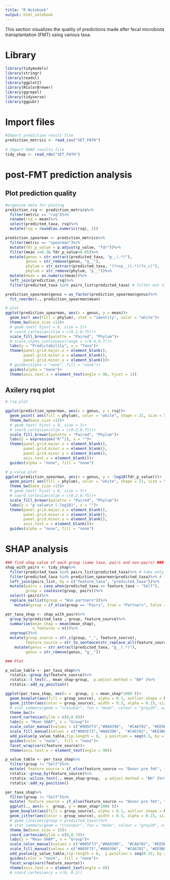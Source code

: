 ```yaml
---
title: "R Notebook"
output: html_notebook
---
```


This section visualizes the quality of predictions made after fecal microbiota transplantation (FMT) using various taxa.


# Library
```r
library(tidymodels)
library(stringr)
library(readxl)
library(ggplot2)
library(RColorBrewer)
library(ggrepel)
library(tidyverse)
library(ggpubr)

```

# Import files
```r
#Import prediction result file
prediction_metrics <- read_csv("SET_PATH")
  
# Import SHAP results file
tidy_shap <- read_rds("SET_PATH")

```

# post-FMT prediction analysis

## Plot prediction quality

```r

#orgenize data for ploting
prediction_rsq <- prediction_metrics%>%
  filter(metric == "rsq")%>%
  rename(rsq = mean)%>%
  select(predicted_taxa, rsq)%>%
  mutate(rsq = round(as.numeric(rsq), 2))

prediction_spearman <- prediction_metrics%>%
  filter(metric == "spearman")%>%
  mutate(fdr_p_value = p.adjust(p_value, "fdr"))%>%
  filter(mean >=0.3& fdr_p_value<0.05)%>%
  mutate(genus = str_extract(predicted_taxa, "g__(.*)"),
         genus = str_remove(genus, "g__"),
         phylum = str_extract(predicted_taxa, "(?<=p__)(.*)(?=_c)"),
         phylum = str_remove(phylum, "p__"))%>%
  mutate(mean = as.numeric(mean))%>%
  left_join(prediction_rsq)%>%
  filter(predicted_taxa %in% pairs_list$predicted_taxa) # filter out taxa that have no pairs

prediction_spearman$genus = as_factor(prediction_spearman$genus)%>%
  fct_reorder(., prediction_spearman$mean)

# plot
ggplot(prediction_spearman, aes(x = genus, y = mean))+
  geom_bar( aes(fill = phylum), stat = "identity", color = "white")+
  theme_bw(base_size =15)+
  # geom_text( hjust = 0, size = 3)+
  # coord_cartesian(xlim = c(0.2,0.75))+
  scale_fill_brewer(palette = "Paired", "Phylum")+
  # scale_alpha_continuous(range = c(0.4,0.7))+
  labs(y = "Predictability", x = "Taxa")+
  theme(panel.grid.major.x = element_blank(),
        panel.grid.minor.x = element_blank(),
        panel.grid.minor.y = element_blank())+
  # guides(alpha = "none", fill = "none")+
  guides(alpha = "none")+
  theme(axis.text.x = element_text(angle = 90, hjust = 1))


```

## Axilery rsq plot

```r

# rsq plot

ggplot(prediction_spearman, aes(x = genus, y = rsq))+
  geom_point( aes(fill = phylum), color = "white", shape = 21, size = 5)+
  theme_bw(base_size =15)+
  # geom_text( hjust = 0, size = 3)+
  # coord_cartesian(xlim = c(0.2,0.75))+
  scale_fill_brewer(palette = "Paired", "Phylum")+
  labs(y = expression("R"^2), x = "")+
  theme(panel.grid.major.x = element_blank(),
        panel.grid.minor.x = element_blank(),
        panel.grid.minor.y = element_blank(),
        axis.text.x = element_blank())+
  guides(alpha = "none", fill = "none")

# p-value plot
ggplot(prediction_spearman, aes(x = genus, y = -log10(fdr_p_value)))+
  geom_point( aes(fill = phylum), color = "white", shape = 21, size = 5)+
  theme_bw(base_size =15)+
  # geom_text( hjust = 0, size = 3)+
  # coord_cartesian(xlim = c(0.2,0.75))+
  scale_fill_brewer(palette = "Paired", "Phylum")+
  labs(y = "p value\n (-log10)", x = "")+
  theme(panel.grid.major.x = element_blank(),
        panel.grid.minor.x = element_blank(),
        panel.grid.minor.y = element_blank(),
        axis.text.x = element_blank())+
  guides(alpha = "none", fill = "none")


```

# SHAP analysis

```r
### find shap value of each group (same taxa, pairs and non-pairs) ###
shap_with_pairs <- tidy_shap%>%
  filter(predicted_taxa %in% pairs_list$predicted_taxa)%>% # take only taxa that have pairs
  filter(predicted_taxa %in% prediction_spearman$predicted_taxa)%>% # take only taxa with spearman>0.3
  left_join(pairs_list, by = c("feature_taxa", "predicted_taxa"))%>%
  mutate(pairs = case_when(predicted_taxa == feature_taxa ~ "Self"),
         group = coalesce(group, pairs))%>%
  select(-pairs)%>%
  replace_na(list(group = "Non partners"))%>%
    mutate(group = if_else(group == "Pairs", true = "Partners", false = group))

per_taxa_shap <- shap_with_pairs%>%
  group_by(predicted_taxa , group, feature_source)%>%
  summarise(mean_shap = mean(mean_shap),
            n_features = n())%>%
  ungroup()%>%
  mutate(group_source = str_c(group, "_", feature_source),
         feature_source = str_to_sentence(str_replace_all(feature_source, pattern = "_", replacement = " ")))%>%
    mutate(genus = str_extract(predicted_taxa, "g__(.*)"),
         genus = str_remove(genus, "g__"))

### Plot

p_value_table <- per_taxa_shap%>%
  rstatix::group_by(feature_source)%>%
  rstatix::t_test(., mean_shap~group,  p.adjust.method = "BH" )%>%
  rstatix::add_xy_position()

ggplot(per_taxa_shap, aes(x =  group, y = mean_shap*1000 ))+
  geom_boxplot(aes(fill = group_source), alpha = 0.1, outlier.shape = NA)+
  geom_jitter(aes(color = group_source), width = 0.3, alpha = 0.15, size = 4) + 
  # stat_summary(geom = "crossbar", fun = "mean", colour = "grey20", width = 0.4, size = 0.5, alpha = 0.6)+
  theme_bw()+
  coord_cartesian(ylim = c(0,0.8))+
  labs(y = "Mean SHAP", x = "Group")+
  scale_color_manual(values = c("#005F73","#0A9396",  "#CA6702", "#EE9B00", "#9B2226", "#AE2012"))+
  scale_fill_manual(values = c("#005F73","#0A9396",  "#CA6702", "#EE9B00", "#9B2226", "#AE2012"))+
  add_pvalue(p_value_table,tip.length = 0,  y.position = seq(0.5, by = 0.05, length.out = nrow(p_value_table)))+
  guides(color = "none",  fill = "none")+
  facet_wrap(vars(feature_source))+
  theme(axis.text.x = element_text(angle = 90))

p_value_table <- per_taxa_shap%>%
  filter(group != "Self")%>%
  mutate( feature_source = if_else(feature_source == "Donor pre fmt", true = "Donor pre-FMT", false = "Recipient pre-FMT"))%>%
  rstatix::group_by(feature_source)%>%
  rstatix::wilcox_test(., mean_shap~group,  p.adjust.method = "BH" )%>%
  rstatix::add_xy_position()

per_taxa_shap%>%
  filter(group != "Self")%>%
  mutate( feature_source = if_else(feature_source == "Donor pre fmt", true = "Donor pre-FMT", false = "Recipient pre-FMT"))%>%
  ggplot(., aes(x =  group, y = mean_shap*1000 ))+
  geom_boxplot(aes(fill = group_source), alpha = 0.1, outlier.shape = NA)+
  geom_jitter(aes(color = group_source), width = 0.3, alpha = 0.15, size = 4) + 
  # geom_line(aes(group = predicted_taxa))%>%
  # stat_summary(geom = "crossbar", fun = "mean", colour = "grey20", width = 0.4, size = 0.5, alpha = 0.6)+
  theme_bw(base_size = 15)+
  coord_cartesian(ylim = c(0,0.7))+
  labs(y = "Mean SHAP", x = "Group")+
  scale_color_manual(values = c("#005F73","#0A9396",  "#CA6702", "#EE9B00", "#9B2226", "#AE2012"))+
  scale_fill_manual(values = c("#005F73","#0A9396",  "#CA6702", "#EE9B00", "#9B2226", "#AE2012"))+
  add_pvalue(p_value_table,tip.length = 0,  y.position = seq(0.15, by = 0.02, length.out = nrow(p_value_table)))+
  guides(color = "none",  fill = "none")+
  facet_wrap(vars(feature_source))+
  theme(axis.text.x = element_text(angle = 0))
  # coord_cartesian(y = c(0, 0.2))

```


